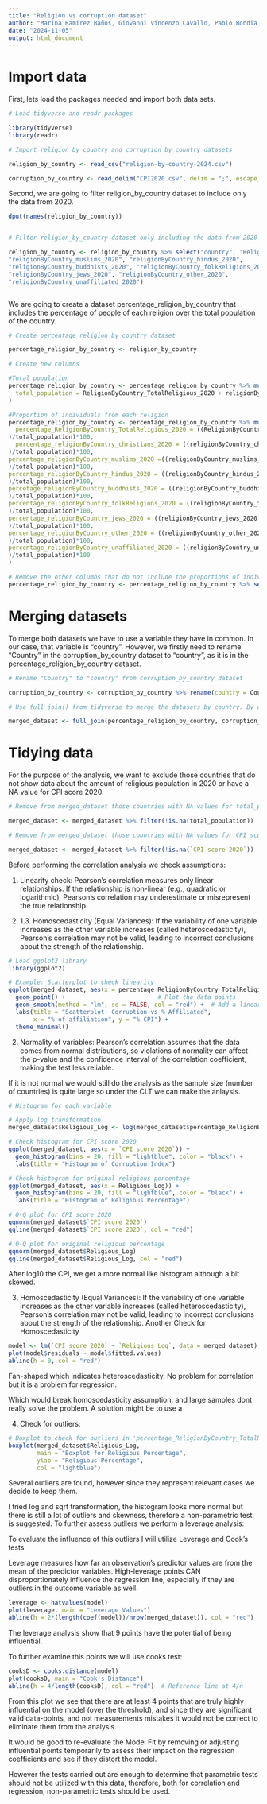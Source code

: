 ```yaml
---
title: "Religion vs corruption dataset"
author: "Marina Ramírez Baños, Giovanni Vincenzo Cavallo, Pablo Bondia Portoles, Priyanka"
date: "2024-11-05"
output: html_document
---
```


# Import data

First, lets load the packages needed and import both data sets.

```r
# Load tidyverse and readr packages

library(tidyverse)
library(readr)

# Import religion_by_country and corruption_by_country datasets

religion_by_country <- read_csv("religion-by-country-2024.csv")

corruption_by_country <- read_delim("CPI2020.csv", delim = ";", escape_double = FALSE, trim_ws = TRUE, skip = 2)

```

Second, we are going to filter religion_by_country dataset to include only the data from 2020.

```r

dput(names(religion_by_country))


# Filter religion_by_country dataset only including the data from 2020

religion_by_country <- religion_by_country %>% select("country", "ReligionByCountry_TotalReligious_2020",  "religionByCountry_christians_2020", 
"religionByCountry_muslims_2020", "religionByCountry_hindus_2020", 
"religionByCountry_buddhists_2020", "religionByCountry_folkReligions_2020", 
"religionByCountry_jews_2020", "religionByCountry_other_2020", 
"religionByCountry_unaffiliated_2020")



```

We are going to create a dataset percentage_religion_by_country that includes the percentage of people of each religion over the total population of the country.

```r
# Create percentage_religion_by_country dataset

percentage_religion_by_country <- religion_by_country

# Create new columns

#Total population
percentage_religion_by_country <- percentage_religion_by_country %>% mutate(
  total_population = ReligionByCountry_TotalReligious_2020 + religionByCountry_unaffiliated_2020
)

#Proportion of individuals from each religion
percentage_religion_by_country <- percentage_religion_by_country %>% mutate(
  percentage_ReligionByCountry_TotalReligious_2020 = ((ReligionByCountry_TotalReligious_2020
)/total_population)*100,
  percentage_religionByCountry_christians_2020 = ((religionByCountry_christians_2020
)/total_population)*100,
percentage_religionByCountry_muslims_2020 =((religionByCountry_muslims_2020
)/total_population)*100,
percentage_religionByCountry_hindus_2020 = ((religionByCountry_hindus_2020
)/total_population)*100,
percetage_religionByCountry_buddhists_2020 = ((religionByCountry_buddhists_2020
)/total_population)*100,
percentage_religionByCountry_folkReligions_2020 = ((religionByCountry_folkReligions_2020
)/total_population)*100,
percentage_religionByCountry_jews_2020 = ((religionByCountry_jews_2020
)/total_population)*100,
percentage_religionByCountry_other_2020 = ((religionByCountry_other_2020
)/total_population)*100,
percentage_religionByCountry_unaffiliated_2020 = ((religionByCountry_unaffiliated_2020
)/total_population)*100
)

# Remove the other columns that do not include the proportions of individuals
percentage_religion_by_country <- percentage_religion_by_country %>% select(-starts_with("religion", ignore.case = TRUE))

```

# Merging datasets

To merge both datasets we have to use a variable they have in common. In our case, that variable is "country". However, we firstly need to rename "Country" in the corruption_by_country dataset to "country", as it is in the percentage_religion_by_country dataset.

```r
# Rename "Country" to "country" from corruption_by_country dataset

corruption_by_country <- corruption_by_country %>% rename(country = Country)

# Use full_join() from tidyverse to merge the datasets by country. By doing that, if a country is included in the dataset 1 but not in dataset 2, the columms of dataset 2 will contain "NA" values for that rows and viceversa

merged_dataset <- full_join(percentage_religion_by_country, corruption_by_country, by = "country")

```

# Tidying data

For the purpose of the analysis, we want to exclude those countries that do not show data about the amount of religious population in 2020 or have a NA value for CPI score 2020.

```r
# Remove from merged_dataset those countries with NA values for total_population

merged_dataset <- merged_dataset %>% filter(!is.na(total_population))

# Remove from merged_dataset those countries with NA values for CPI score 2020

merged_dataset <- merged_dataset %>% filter(!is.na(`CPI score 2020`))

```



Before performing the correlation analysis we check assumptions:

1. Linearity check: Pearson’s correlation measures only linear relationships. If the relationship is non-linear (e.g., quadratic or logarithmic), Pearson’s correlation may underestimate or misrepresent the true relationship.

2. 1.3. Homoscedasticity (Equal Variances):  If the variability of one variable increases as the other variable increases (called heteroscedasticity), Pearson’s correlation may not be valid, leading to incorrect conclusions about the strength of the relationship.



```r
# Load ggplot2 library
library(ggplot2)

# Example: Scatterplot to check linearity
ggplot(merged_dataset, aes(x = percentage_ReligionByCountry_TotalReligious_2020, y = `CPI score 2020`)) +
  geom_point() +                          # Plot the data points
  geom_smooth(method = "lm", se = FALSE, col = "red") +  # Add a linear regression line
  labs(title = "Scatterplot: Corruption vs % Affiliated",
       x = "% of affiliation", y = "% CPI") +
  theme_minimal()


```

2. Normality of variables: Pearson’s correlation assumes that the data comes from normal distributions, so violations of normality can affect the p-value and the confidence interval of the correlation coefficient, making the test less reliable. 

If it is not normal we would still do the analysis as the sample size (number of countries) is quite large so under the CLT we can make the anlaysis.

```r
# Histogram for each variable

# Apply log transformation
merged_dataset$Religious_Log <- log(merged_dataset$percentage_ReligionByCountry_TotalReligious_2020)

# Check histogram for CPI score 2020
ggplot(merged_dataset, aes(x = `CPI score 2020`)) + 
  geom_histogram(bins = 20, fill = "lightblue", color = "black") +
  labs(title = "Histogram of Corruption Index")

# Check histogram for original religious percentage
ggplot(merged_dataset, aes(x = Religious_Log)) + 
  geom_histogram(bins = 20, fill = "lightblue", color = "black") +
  labs(title = "Histogram of Religious Percentage")

# Q-Q plot for CPI score 2020
qqnorm(merged_dataset$`CPI score 2020`)
qqline(merged_dataset$`CPI score 2020`, col = "red")

# Q-Q plot for original religious percentage
qqnorm(merged_dataset$Religious_Log)
qqline(merged_dataset$Religious_Log, col = "red")

```

After log10 the CPI, we get a more normal like histogram although a bit skewed.

3. Homoscedasticity (Equal Variances):  If the variability of one variable increases as the other variable increases (called heteroscedasticity), Pearson’s correlation may not be valid, leading to incorrect conclusions about the strength of the relationship.
Another Check for Homoscedasticity 
```r

model <- lm(`CPI score 2020` ~ `Religious_Log`, data = merged_dataset)
plot(model$residuals ~ model$fitted.values)
abline(h = 0, col = "red")

```
Fan-shaped which indicates heteroscedasticity.
No problem for correlation but it is a problem for regression.

Which would break homoscedasticity assumption, and large samples dont really solve the problem. A solution might be to use a 


4. Check for outliers:

```r
# Boxplot to check for outliers in 'percentage_ReligionByCountry_TotalReligious_2020'
boxplot(merged_dataset$Religious_Log,
        main = "Boxplot for Religious Percentage",
        ylab = "Religious Percentage",
        col = "lightblue")

```

Several outliers are found, however since they represent relevant cases we decide to keep them.


I tried log and sqrt transformation, the histogram looks more normal but there is still a lot of outliers and skewness, therefore a non-parametric test is suggested.
To further assess outliers we perform a leverage analysis:

To evaluate the influence of this outliers I will utilize Leverage and Cook's tests

Leverage measures how far an observation’s predictor values are from the mean of the predictor variables. High-leverage points CAN disproportionately influence the regression line, especially if they are outliers in the outcome variable as well.

```r

leverage <- hatvalues(model)
plot(leverage, main = "Leverage Values")
abline(h = 2*(length(coef(model))/nrow(merged_dataset)), col = "red")  # Threshold line

```

The leverage analysis show that 9 points have the potential of being influential.

To further examine this points we will use cooks test:

```r
cooksD <- cooks.distance(model)
plot(cooksD, main = "Cook's Distance")
abline(h = 4/length(cooksD), col = "red")  # Reference line at 4/n

```



From this plot we see that there are at least 4 points that are truly highly influential on the model (over the threshold), and since they are significant valid data-points, and not measurements mistakes it would not be correct to eliminate them from the analysis.

It would be good to re-evaluate the Model Fit by removing or adjusting influential points temporarily to assess their impact on the regression coefficients and see if they distort the model.

However the tests carried out are enough to determine that parametric tests should not be utilized with this data, therefore, both for correlation and regression, non-parametric tests should be used.


